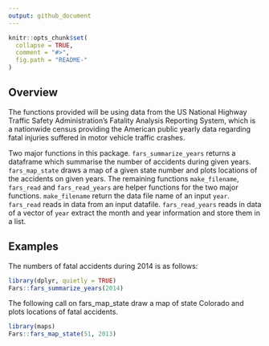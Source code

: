 ```yaml
---
output: github_document
---
```


<!-- README.md is generated from README.Rmd. Please edit that file -->

```r
knitr::opts_chunk$set(
  collapse = TRUE,
  comment = "#>",
  fig.path = "README-"
)
```
## Overview

The functions provided will be using data from the US National Highway Traffic Safety Administration's Fatality Analysis Reporting System, which is a nationwide census providing the American public yearly data regarding fatal injuries suffered in motor vehicle traffic crashes.

Two major functions in this package.  `fars_summarize_years` returns a dataframe which summarise the number of accidents during given years.  `fars_map_state` draws a map of a given state number and plots locations of the accidents on given years.  The remaining functions   `make_filename`, `fars_read` and `fars_read_years` are helper functions for the two major functions. `make_filename` return the data file name of an input `year`. `fars_read` reads in data from an input datafile.  `fars_read_years` reads in data of a vector of `year` extract the month and year information and store them in a list. 

## Examples

The numbers of fatal accidents during 2014 is as follows:
```r
library(dplyr, quietly = TRUE)
Fars::fars_summarize_years(2014)
```

The following call on fars_map_state draw a map of state Colorado and plots locations of fatal accidents.

```r
library(maps)
Fars::fars_map_state(51, 2013)
```

